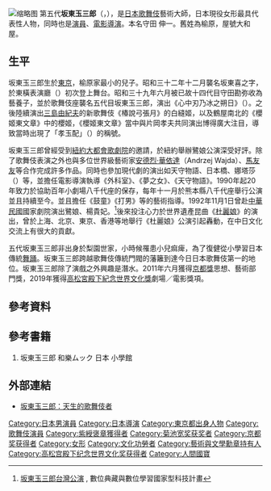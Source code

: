 {{Otheruses|坂东玉三郎}}
[[File:Shinichi_Morita_cropped_2_Shinichi_Morita_201911.jpg|缩略图]]
第五代'''坂東玉三郎'''（{{jpn|j=五代目 坂東 玉三郎|hg=ごだいめ ばんどう たまさぶろう|rm=Godaime Bandō Tamasaburō}}，{{bd|1950年|4月25日|||Bandō Tamasaburō}}），是[[日本|日本]][[歌舞伎|歌舞伎]]藝術大師，日本現役女形最具代表性人物，同時也是[[演員|演員]]、[[電影導演|電影導演]]。本名守田 伸一。舊姓為榆原，屋號大和屋。

== 生平 ==
坂東玉三郎生於[[東京|東京]]，榆原家最小的兒子。昭和三十二年十二月襲名坂東喜之字，於東橫表演廳（{{lang|ja|東横ホール}}）初次登上舞台。昭和三十九年六月被已故十四代目守田勘弥收為藝養子，並於歌舞伎座襲名五代目坂東玉三郎，演出《心中刃乃冰之朔日》（{{lang|ja|心中刃は氷の朔日}}）。之後陸續演出[[三島由紀夫|三島由紀夫]]的新歌舞伎《椿說弓張月》的白縫姬，以及鶴屋南北的《櫻姬東文章》中的櫻姬，《櫻姬東文章》當中與片岡孝夫共同演出博得廣大注目，導致當時出現了「孝玉配」（{{lang|ja|孝玉コンビ}}）的稱號。

坂東玉三郎曾經受到[[紐約|紐約]][[大都會歌劇院|大都會歌劇院]]的邀請，於紐約舉辦鷺娘公演深受好評。除了歌舞伎表演之外也與多位世界級藝術家[[安德烈·華依達|安德烈·華依達]]（Andrzej Wajda）、[[馬友友|馬友友]]等合作完成許多作品。同時也參加現代劇的演出如天守物語、日本橋、娜塔莎（{{lang|ja|ナスターシャ}}）等，並擔任電影導演執導《外科室》、《夢之女》、《天守物語》。1990年起20年致力於協助百年小劇場八千代座的保存，每年十一月於熊本縣八千代座舉行公演並且持續至今。並且擔任《鼓童》《打男》等的藝術指導。1992年11月1日曾赴[[中華民國|中華民國]]國家劇院演出鷺娘、楊貴妃。<ref>[http://catalog.digitalarchives.tw/item/00/5a/7c/b2.html 坂東玉三郎台灣公演] {{Wayback|url=http://catalog.digitalarchives.tw/item/00/5a/7c/b2.html |date=20160304120316 }}, 數位典藏與數位學習國家型科技計畫</ref>後來投注心力於世界遺產昆曲《[[杜麗娘|杜麗娘]]》的演出，曾於上海、北京、東京、香港等地舉行《杜麗娘》公演引起轟動，在中日文化交流上有很大的貢獻。

五代坂東玉三郎非出身於梨園世家，小時候罹患小兒痲痺，為了復健從小學習日本傳統[[日本舞踊|舞踊]]。坂東玉三郎跨越歌舞伎傳統門閥的藩籬到達今日日本歌舞伎第一{{tsl|ja|女形}}的地位。坂東玉三郎除了演戲之外興趣是潛水。2011年六月獲得[[京都獎|京都獎]]思想、藝術部門獎，2019年獲得[[高松宮殿下紀念世界文化獎|高松宮殿下紀念世界文化獎]]劇場／電影獎項。

==參考資料== 
{{reflist}}

==參考書籍== 
#坂東玉三郎 和樂ムック 日本 小學館  

==外部連結==
* [http://big5.china.com.cn/culture/txt/2009-10/29/content_18790623.htm 坂東玉三郎：天生的歌舞伎者]{{Wayback|url=http://big5.china.com.cn/culture/txt/2009-10/29/content_18790623.htm |date=20160305030530 }}

{{京都奖获得者|arts-philosophy}}
{{每日艺术奖}}
{{高松宮殿下紀念世界文化獎獲得者}}
{{Authority control}}
{{DEFAULTSORT:Bandō Tamasaburō}}
[[Category:日本男演員|Category:日本男演員]]
[[Category:日本導演|Category:日本導演]]
[[Category:東京都出身人物|Category:東京都出身人物]]
[[Category:歌舞伎演員|Category:歌舞伎演員]]
[[Category:紫綬褒章獲得者|Category:紫綬褒章獲得者]]
[[Category:菊池宽奖获奖者|Category:菊池宽奖获奖者]]
[[Category:京都奖获得者|Category:京都奖获得者]]
[[Category:女形|Category:女形]]
[[Category:文化功勞者|Category:文化功勞者]]
[[Category:藝術與文學勳章持有人|Category:藝術與文學勳章持有人]]
[[Category:高松宫殿下纪念世界文化奖获得者|Category:高松宫殿下纪念世界文化奖获得者]]
[[Category:人間國寶|Category:人間國寶]]